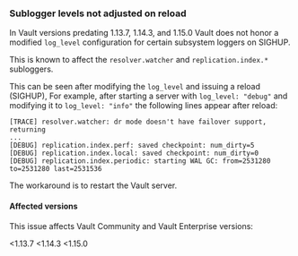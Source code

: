 ### Sublogger levels not adjusted on reload

In Vault versions predating 1.13.7, 1.14.3, and 1.15.0 Vault does not honor a
modified `log_level` configuration for certain subsystem loggers on SIGHUP.

This is known to affect the `resolver.watcher` and `replication.index.*`
subloggers.

This can be seen after modifying the `log_level` and issuing a reload (SIGHUP),
For example, after starting a server with `log_level: "debug"` and modifying it
to `log_level: "info"` the following lines appear after reload:

```
[TRACE] resolver.watcher: dr mode doesn't have failover support, returning
...
[DEBUG] replication.index.perf: saved checkpoint: num_dirty=5
[DEBUG] replication.index.local: saved checkpoint: num_dirty=0
[DEBUG] replication.index.periodic: starting WAL GC: from=2531280 to=2531280 last=2531536
```

The workaround is to restart the Vault server.

#### Affected versions

This issue affects Vault Community and Vault Enterprise versions:

<1.13.7
<1.14.3
<1.15.0